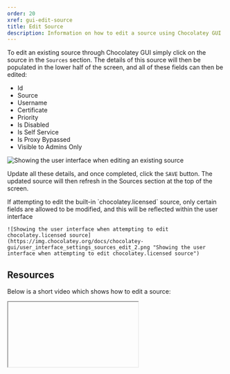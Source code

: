 ```yaml
---
order: 20
xref: gui-edit-source
title: Edit Source
description: Information on how to edit a source using Chocolatey GUI
---
```


To edit an existing source through Chocolatey GUI simply click on the source in the `Sources` section.  The details of this source will then be populated in the lower half of the screen, and all of these fields can then be edited:

- Id
- Source
- Username
- Certificate
- Priority
- Is Disabled
- Is Self Service
- Is Proxy Bypassed
- Visible to Admins Only

![Showing the user interface when editing an existing source](https://img.chocolatey.org/docs/chocolatey-gui/user_interface_settings_sources_edit_1.png "Showing the user interface when editing an existing source")

Update all these details, and once completed, click the `SAVE` button.  The updated source will then refresh in the Sources section at the top of the screen.

<Callout type="info">
    If attempting to edit the built-in `chocolatey.licensed` source, only certain fields are allowed to be modified, and this will be reflected within the user interface
    
    ![Showing the user interface when attempting to edit chocolatey.licensed source](https://img.chocolatey.org/docs/chocolatey-gui/user_interface_settings_sources_edit_2.png "Showing the user interface when attempting to edit chocolatey.licensed source")
</Callout>

## Resources

Below is a short video which shows how to edit a source:

<Iframe ratio="16x9" link="https://www.youtube.com/embed/Zsyr51jr4QY?list=PL84yg23i9GBjAMY0OfHfn-MH4rviaccuc" />
